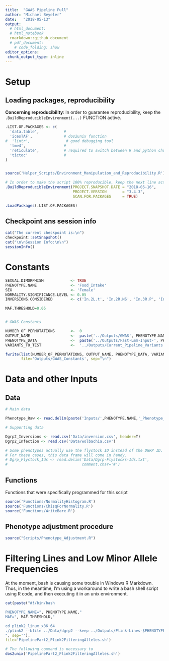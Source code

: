 ```yaml
---
title:  "GWAS Pipeline Full"
author: "Michael Beyeler"
date:   "2018-05-13"
output:
  # html_document:
  # html_notebook
  rmarkdown::github_document
  # pdf_document:
    # code_folding: show
editor_options:
 chunk_output_type: inline
---
```




# Setup

## Loading packages, reproducibility

**Concerning reproducibility**: In order to guarantee reproducibility, keep the `.BuildReproducibleEnvironment(...)` FUNCTION active.

```r

.LIST.OF.PACKAGES <- c(
  'data.table',           #
  'icesTAF',              # dos2unix function
#  'lintr',                # good debugging tool
  'lme4',                 # 
  'reticulate',           # required to switch between R and python chunks, apparently
  'tictoc'                # 
)


source('Helper_Scripts/Environment_Manipulation_and_Reproducibility.R')

# In order to make the script 100% reproducible, keep the next line active:
.BuildReproducibleEnvironment(PROJECT.SNAPSHOT.DATE = "2018-05-16",
                              PROJECT.VERSION       = "3.4.3",
                              SCAN.FOR.PACKAGES     = TRUE)

.LoadPackages(.LIST.OF.PACKAGES)

```


## Checkpoint ans session info

```r
cat("The current checkpoint is:\n")
checkpoint::setSnapshot()
cat("\n\nSession Info:\n\n")
sessionInfo()
```



# Constants

```r

SEXUAL.DIMORPHISM            <- TRUE
PHENOTYPE.NAME               <- 'Food_Intake'
SEX                          <- 'Female'
NORMALITY.SIGNIFICANCE.LEVEL <- 0.05
INVERSIONS.CONSIDERED        <- c('In.2L.t', 'In.2R.NS', 'In.3R.P', 'In.3R.K', 'In.3R.Mo')

MAF.THRESHOLD=0.05


# GWAS Constants

NUMBER_OF_PERMUTATIONS       <-  0
OUTPUT_NAME                  <-  paste('../Outputs/GWAS', PHENOTYPE.NAME, sep='_')
PHENOTYPE_DATA               <-  paste('../Outputs/Fast-Lmm-Input-', PHENOTYPE.NAME, '-', SEX, '.txt', sep='')
VARIANTS_TO_TEST             <-  '../Outputs/Current_Pipeline_Variants'

fwrite(list(NUMBER_OF_PERMUTATIONS, OUTPUT_NAME, PHENOTYPE_DATA, VARIANTS_TO_TEST),
       file='Outputs/GWAS_Constants', sep="\n")
```



# Data and other Inputs

## Data

```r
# Main data

Phenotype_Raw <- read.delim(paste('Inputs/',PHENOTYPE.NAME,'_Phenotype_Full.txt', sep=""), header=T)

# Supporting data

Dgrp2_Inversions <- read.csv('Data/inversion.csv', header=T)
Dgrp2_Infection <- read.csv('Data/wolbachia.csv')

# Some phenotypes actually use the flystock ID instead of the DGRP ID.
# For these cases, this data frame will come in handy.
# Dgrp_Flystock_Ids <- read.delim('Data/Dgrp-Flystocks-Ids.txt',
#                                 comment.char='#')
```


## Functions

Functions that were specifically programmed for this script

```r

source('Functions/NormalityHistogram.R')
source('Functions/ChisqForNormality.R')
source('Functions/WriteBare.R')
```



## Phenotype adjustment procedure

```r
source("Scripts/Phenotype_Adjustment.R")
```



# Filtering Lines and Low Minor Allele Frequencies

At the moment, bash is causing some trouble in Windows R Markdown. Thus, in the meantime, I'm using a workaround to write a bash shell script using R code, and then executing it in an unix environment.

```r
cat(paste("#!/bin/bash

PHENOTYPE_NAME=", PHENOTYPE.NAME,"
MAF=", MAF.THRESHOLD,"

cd plink2_linux_x86_64
./plink2 --bfile ../Data/dgrp2 --keep ../Outputs/Plink-Lines-$PHENOTYPE_NAME.txt --maf $MAF --make-bed --out ../Outputs/Current_Pipeline_Variants
", sep=''),
file='PipelinePart2_Plink2FilteringAlleles.sh')

# The following command is necessary to 
dos2unix('PipelinePart2_Plink2FilteringAlleles.sh')
```
